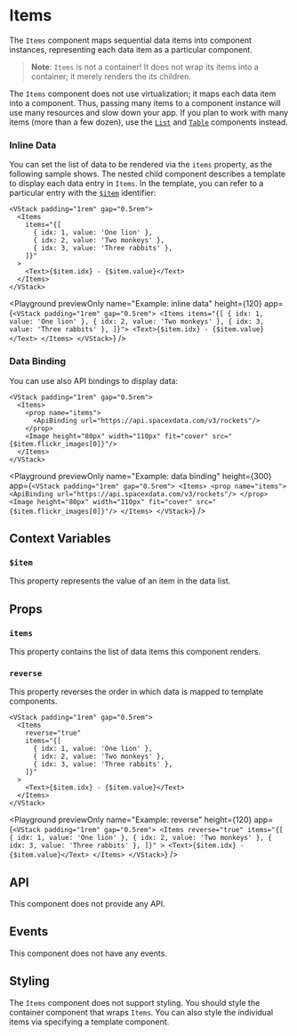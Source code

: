 # Items

The `Items` component maps sequential data items into component instances,
representing each data item as a particular component.

> **Note**: `Items` is not a container! It does not wrap its items into a container; it merely renders the its children.

The `Items` component does not use virtualization; it maps each data item into a component.
Thus, passing many items to a component instance will use many resources and slow down your app.
If you plan to work with many items (more than a few dozen), use the [`List`](./List) and [`Table`](./Table) components instead.

### Inline Data

You can set the list of data to be rendered via the `items` property, as the following sample shows.
The nested child component describes a template to display each data entry in `Items`.
In the template, you can refer to a particular entry with the [`$item`](#&item) identifier:

```ueml copy {9}
<VStack padding="1rem" gap="0.5rem">
  <Items
    items="{[
      { idx: 1, value: 'One lion' },
      { idx: 2, value: 'Two monkeys' },
      { idx: 3, value: 'Three rabbits' },
    ]}"
  >
    <Text>{$item.idx} - {$item.value}</Text>
  </Items>
</VStack>
```

<Playground
  previewOnly
  name="Example: inline data"
  height={120}
  app={`
  <VStack padding="1rem" gap="0.5rem">
    <Items items="{[
      { idx: 1, value: 'One lion' },
      { idx: 2, value: 'Two monkeys' },
      { idx: 3, value: 'Three rabbits' },
    ]}">
      <Text>{$item.idx} - {$item.value}</Text>
    </Items>
  </VStack>
  `}
/>

### Data Binding

You can use also API bindings to display data:

```ueml copy {3-5}
<VStack padding="1rem" gap="0.5rem">
  <Items>
    <prop name="items">
      <ApiBinding url="https://api.spacexdata.com/v3/rockets"/>
    </prop>
    <Image height="80px" width="110px" fit="cover" src="{$item.flickr_images[0]}"/>
  </Items>
</VStack>
```

<Playground
  previewOnly
  name="Example: data binding"
  height={300}
  app={`
  <VStack padding="1rem" gap="0.5rem">
    <Items>
      <prop name="items">
        <ApiBinding url="https://api.spacexdata.com/v3/rockets"/>
      </prop>
      <Image height="80px" width="110px" fit="cover" src="{$item.flickr_images[0]}"/>
    </Items>
  </VStack>
  `}
/>

## Context Variables

### `$item`

This property represents the value of an item in the data list.

## Props

### `items`

This property contains the list of data items this component renders.

### `reverse`

This property reverses the order in which data is mapped to template components.

```ueml copy {3}
<VStack padding="1rem" gap="0.5rem">
  <Items
    reverse="true"
    items="{[
      { idx: 1, value: 'One lion' },
      { idx: 2, value: 'Two monkeys' },
      { idx: 3, value: 'Three rabbits' },
    ]}"
  >
    <Text>{$item.idx} - {$item.value}</Text>
  </Items>
</VStack>
```

<Playground
  previewOnly
  name="Example: reverse"
  height={120}
  app={`
  <VStack padding="1rem" gap="0.5rem">
    <Items
      reverse="true"
      items="{[
        { idx: 1, value: 'One lion' },
        { idx: 2, value: 'Two monkeys' },
        { idx: 3, value: 'Three rabbits' },
      ]}"
    >
      <Text>{$item.idx} - {$item.value}</Text>
    </Items>
  </VStack>
  `}
/>

## API

This component does not provide any API.

## Events

This component does not have any events.

## Styling

The `Items` component does not support styling.
You should style the container component that wraps `Items`.
You can also style the individual items via specifying a template component.
